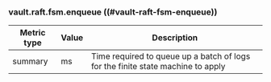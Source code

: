 ### vault.raft.fsm.enqueue ((#vault-raft-fsm-enqueue))

Metric type | Value | Description
----------- | ----- | -----------
summary     | ms    | Time required to queue up a batch of logs for the finite state machine to apply